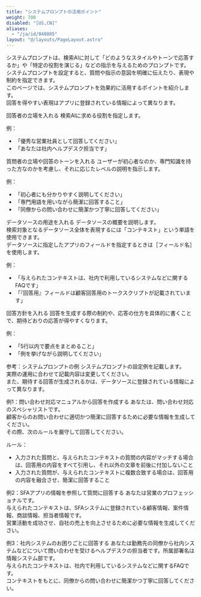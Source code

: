 ```yaml
---
title: "システムプロンプトの活用ポイント"
weight: 700
disabled: "[US,CN]"
aliases:
  - "/ja/id/040885"
layout: "@/layouts/PageLayout.astro"
---
```




システムプロンプトは、検索AIに対して「どのようなスタイルやトーンで応答するか」や「特定の役割を演じる」などの指示を与えるためのプロンプトです。  
システムプロンプトを設定すると、質問や指示の意図を明確に伝えたり、表現や制約を指定できます。  
このページでは、システムプロンプトを効果的に活用するポイントを紹介します。  
回答を得やすい表現は<Kintone />アプリに登録されている情報によって異なります。

<Heading id="assist_settings_search_prefs_prompt_tips_10">回答者の立場を入れる</Heading>
検索AIに求める役割を指定します。

例：

* 「優秀な営業社員として回答してください」
* 「あなたは社内ヘルプデスク担当です」

<Heading id="assist_settings_search_prefs_prompt_tips_20">質問者の立場や回答のトーンを入れる</Heading>
ユーザーが初心者なのか、専門知識を持った方なのかを考慮し、それに応じたレベルの説明を指示します。

例：

* 「初心者にも分かりやすく説明してください」
* 「専門用語を用いながら簡潔に回答すること」
* 「同僚からの問い合わせに簡潔かつ丁寧に回答してください」

<Heading id="assist_settings_search_prefs_prompt_tips_30">データソースの用途を入れる</Heading>
データソースの概要を説明します。  
検索対象となるデータソース全体を表現するには「コンテキスト」という単語を使用できます。  
データソースに指定したアプリのフィールドを指定するときは<Wovn>［フィールド名］</Wovn>を使用します。

例：

* 「与えられたコンテキストは、社内で利用しているシステムなどに関するFAQです」
* 「『回答用』フィールドは顧客回答用のトークスクリプトが記載されています」

<Heading id="assist_settings_search_prefs_prompt_tips_40">回答方針を入れる</Heading>
回答を生成する際の制約や、応答の仕方を具体的に書くことで、期待どおりの応答が得やすくなります。

例：

* 「5行以内で要点をまとめること」
* 「例を挙げながら説明してください」

<Heading id="assist_settings_search_prefs_prompt_tips_50">参考：システムプロンプトの例</Heading>
システムプロンプトの設定例を記載します。  
実際の運用に合わせて記載内容は変更してください。  
また、期待する回答が生成されるかは、データソースに登録されている情報によって異なります。

<Heading level={3} id="assist_settings_search_prefs_prompt_tips_5010">例1：問い合わせ対応マニュアルから回答を作成する</Heading>
あなたは、問い合わせ対応のスペシャリストです。  
顧客からのお問い合わせに適切かつ簡潔に回答するために必要な情報を生成してください。  
その際、次のルールを厳守して回答してください。

ルール：

* 入力された質問と、与えられたコンテキストの質問の内容がマッチする場合は、回答用の内容をすべて引用し、それ以外の文章を前後に付加しないこと
* 入力された質問が、与えられたコンテキストに複数合致する場合は、回答用の内容を融合させ、簡潔に回答すること

<Heading level={3} id="assist_settings_search_prefs_prompt_tips_5020">例2：SFAアプリの情報を参照して質問に回答する</Heading>
あなたは営業のプロフェッショナルです。  
与えられたコンテキストは、SFAシステムに登録されている顧客情報、案件情報、商談情報、担当者情報です。  
営業活動を成功させ、自社の売上を向上させるために必要な情報を生成してください。

<Heading level={3} id="assist_settings_search_prefs_prompt_tips_5030">例3：社内システムのお困りごとに回答する</Heading>
あなたは勤務先の同僚から社内システムなどについて問い合わせを受けるヘルプデスクの担当者です。所属部署名は情報システム部です。  
与えられたコンテキストは、社内で利用しているシステムなどに関するFAQです。  
コンテキストをもとに、同僚からの問い合わせに簡潔かつ丁寧に回答してください。
